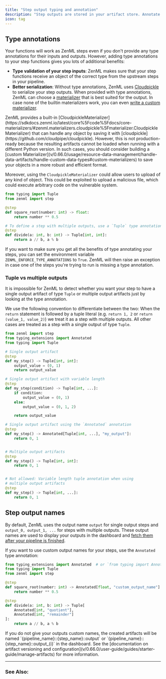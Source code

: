 ```yaml
---
title: "Step output typing and annotation"
description: "Step outputs are stored in your artifact store. Annotate and name them to make more explicit."
icon: tag
---
```


## Type annotations

Your functions will work as ZenML steps even if you don't provide any type annotations for their inputs and outputs. However, adding type annotations to your step functions gives you lots of additional benefits:

* **Type validation of your step inputs**: ZenML makes sure that your step functions receive an object of the correct type from the upstream steps in your pipeline.
* **Better serialization**: Without type annotations, ZenML uses [Cloudpickle](https://github.com/cloudpipe/cloudpickle) to serialize your step outputs. When provided with type annotations, ZenML can choose a [materializer](v/0.66.0/getting-started/core-concepts#materializers) that is best suited for the output. In case none of the builtin materializers work, you can even [write a custom materializer](v/0.66.0/usage/resource-data-management/handle-data-artifacts/handle-custom-data-types).

<Note>
    ZenML provides a built-in [CloudpickleMaterializer](https://sdkdocs.zenml.io/latest/core%5Fcode%5Fdocs/core-materializers/#zenml.materializers.cloudpickle%5Fmaterializer.CloudpickleMaterializer) that can handle any object by saving it with [cloudpickle](https://github.com/cloudpipe/cloudpickle). However, this is not production-ready because the resulting artifacts cannot be loaded when running with a different Python version. In such cases, you should consider building a [custom Materializer](v/0.66.0/usage/resource-data-management/handle-data-artifacts/handle-custom-data-types#custom-materializers) to save your objects in a more robust and efficient format.
</Note>

Moreover, using the `CloudpickleMaterializer` could allow users to upload of any kind of object. This could be exploited to upload a malicious file, which could execute arbitrary code on the vulnerable system.


```py
from typing import Tuple
from zenml import step

@step
def square_root(number: int) -> float:
    return number ** 0.5

# To define a step with multiple outputs, use a `Tuple` type annotation
@step
def divide(a: int, b: int) -> Tuple[int, int]:
    return a // b, a % b
```

If you want to make sure you get all the benefits of type annotating your steps, you can set the environment variable `ZENML_ENFORCE_TYPE_ANNOTATIONS` to `True`. ZenML will then raise an exception in case one of the steps you're trying to run is missing a type annotation.

### Tuple vs multiple outputs

It is impossible for ZenML to detect whether you want your step to have a single output artifact of type `Tuple` or multiple output artifacts just by looking at the type annotation.

We use the following convention to differentiate between the two: When the `return` statement is followed by a tuple literal (e.g. `return 1, 2` or `return (value_1, value_2)`) we treat it as a step with multiple outputs. All other cases are treated as a step with a single output of type `Tuple`.


```py
from zenml import step
from typing_extensions import Annotated
from typing import Tuple

# Single output artifact
@step
def my_step() -> Tuple[int, int]:
    output_value = (0, 1)
    return output_value

# Single output artifact with variable length
@step
def my_step(condition) -> Tuple[int, ...]:
    if condition:
        output_value = (0, 1)
    else:
        output_value = (0, 1, 2)

    return output_value

# Single output artifact using the `Annotated` annotation
@step
def my_step() -> Annotated[Tuple[int, ...], "my_output"]:
    return 0, 1


# Multiple output artifacts
@step
def my_step() -> Tuple[int, int]:
    return 0, 1


# Not allowed: Variable length tuple annotation when using
# multiple output artifacts
@step
def my_step() -> Tuple[int, ...]:
    return 0, 1
```

## Step output names

By default, ZenML uses the output name `output` for single output steps and `output_0, output_1, ...` for steps with multiple outputs. These output names are used to display your outputs in the dashboard and [fetch them after your pipeline is finished](v/0.66.0/usage/pipelines/build-pipelines/fetching-pipelines).

If you want to use custom output names for your steps, use the `Annotated` type annotation:

```py
from typing_extensions import Annotated  # or `from typing import Annotated on Python 3.9+
from typing import Tuple
from zenml import step

@step
def square_root(number: int) -> Annotated[float, "custom_output_name"]:
    return number ** 0.5

@step
def divide(a: int, b: int) -> Tuple[
    Annotated[int, "quotient"],
    Annotated[int, "remainder"]
]:
    return a // b, a % b
```

<Info>
    If you do not give your outputs custom names, the created artifacts will be named `{pipeline_name}::{step_name}::output` or `{pipeline_name}::{step_name}::output_{i}` in the dashboard. See the [documentation on artifact versioning and configuration](v/0.66.0/user-guide/guides/starter-guide/manage-artifacts) for more information.
</Info>

---

### See Also:

<CardGroup cols={2}>
<Card title="Learn more about output annotation" icon="tag" href="v/0.66.0/usage/resource-data-management/handle-data-artifacts/return-multiple-outputs-from-a-step" horizontal />
<Card title="Handle custom data types" icon="cube" href="v/0.66.0/usage/resource-data-management/handle-data-artifacts/handle-custom-data-types" horizontal /> </CardGroup>

